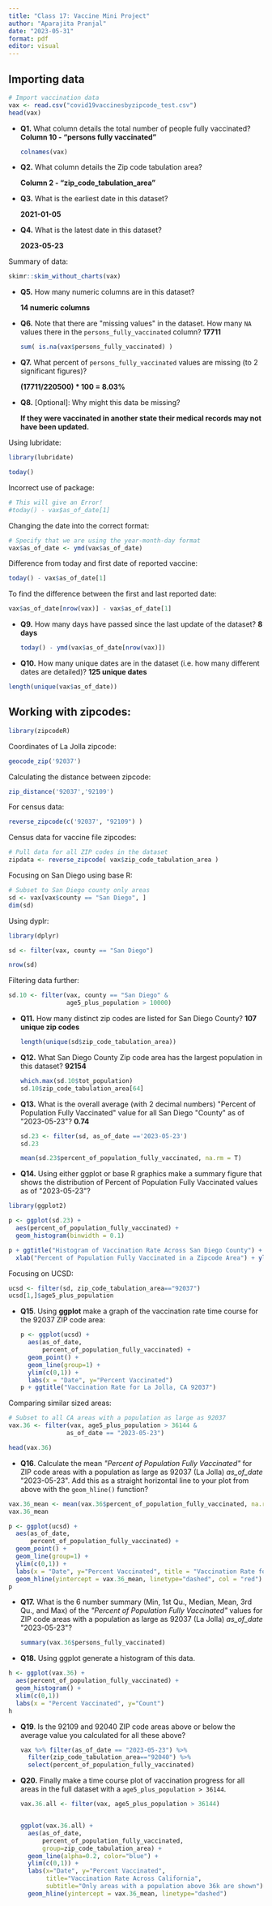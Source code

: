 ```yaml
---
title: "Class 17: Vaccine Mini Project"
author: "Aparajita Pranjal"
date: "2023-05-31"
format: pdf
editor: visual
---
```


## Importing data

```r
# Import vaccination data
vax <- read.csv("covid19vaccinesbyzipcode_test.csv")
head(vax)
```

-   **Q1.** What column details the total number of people fully vaccinated? **Column 10 - "persons fully vaccinated"**

    ```r
    colnames(vax)
    ```

-   **Q2.** What column details the Zip code tabulation area?

    **Column 2 - "zip_code_tabulation_area"**

-   **Q3.** What is the earliest date in this dataset?

    **2021-01-05**

-   **Q4.** What is the latest date in this dataset?

    **2023-05-23**

Summary of data:

```r
skimr::skim_without_charts(vax)
```

-   **Q5.** How many numeric columns are in this dataset?

    **14 numeric columns**

-   **Q6.** Note that there are \"missing values\" in the dataset. How many `NA` values there in the `persons_fully_vaccinated` column? **17711**

    ```r
    sum( is.na(vax$persons_fully_vaccinated) )
    ```

-   **Q7.** What percent of `persons_fully_vaccinated` values are missing (to 2 significant figures)?

    **(17711/220500) \* 100 = 8.03%**

-   **Q8.** \[Optional\]: Why might this data be missing?

    **If they were vaccinated in another state their medical records may not have been updated.**

Using lubridate:

```r
library(lubridate)
```

```r
today()
```

Incorrect use of package:

```r
# This will give an Error!
#today() - vax$as_of_date[1]
```

Changing the date into the correct format:

```r
# Specify that we are using the year-month-day format
vax$as_of_date <- ymd(vax$as_of_date)
```

Difference from today and first date of reported vaccine:

```r
today() - vax$as_of_date[1]
```

To find the difference between the first and last reported date:

```r
vax$as_of_date[nrow(vax)] - vax$as_of_date[1]
```

-   **Q9.** How many days have passed since the last update of the dataset? **8 days**

    ```r
    today() - ymd(vax$as_of_date[nrow(vax)])
    ```

-   **Q10.** How many unique dates are in the dataset (i.e. how many different dates are detailed)? **125 unique dates**

```r
length(unique(vax$as_of_date))
```

## Working with zipcodes:

```r
library(zipcodeR)
```

Coordinates of La Jolla zipcode:

```r
geocode_zip('92037')
```

Calculating the distance between zipcode:

```r
zip_distance('92037','92109')
```

For census data:

```r
reverse_zipcode(c('92037', "92109") )
```

Census data for vaccine file zipcodes:

```r
# Pull data for all ZIP codes in the dataset
zipdata <- reverse_zipcode( vax$zip_code_tabulation_area )
```

Focusing on San Diego using base R:

```r
# Subset to San Diego county only areas
sd <- vax[vax$county == "San Diego", ]
dim(sd)
```

Using dyplr:

```r
library(dplyr)

sd <- filter(vax, county == "San Diego")

nrow(sd)
```

Filtering data further:

```r
sd.10 <- filter(vax, county == "San Diego" &
                age5_plus_population > 10000)
```

-   **Q11.** How many distinct zip codes are listed for San Diego County? **107 unique zip codes**

    ```r
    length(unique(sd$zip_code_tabulation_area))
    ```

-   **Q12.** What San Diego County Zip code area has the largest population in this dataset? **92154**

    ```r
    which.max(sd.10$tot_population)
    sd.10$zip_code_tabulation_area[64]
    ```

```{=html}
<!-- -->
```
-   **Q13.** What is the overall average (with 2 decimal numbers) \"Percent of Population Fully Vaccinated\" value for all San Diego \"County\" as of \"2023-05-23\"? **0.74**

    ```r
    sd.23 <- filter(sd, as_of_date =='2023-05-23')
    sd.23

    mean(sd.23$percent_of_population_fully_vaccinated, na.rm = T)
    ```

-   **Q14.** Using either ggplot or base R graphics make a summary figure that shows the distribution of Percent of Population Fully Vaccinated values as of \"2023-05-23\"?

```r
library(ggplot2)

p <- ggplot(sd.23) +
  aes(percent_of_population_fully_vaccinated) +
  geom_histogram(binwidth = 0.1)

p + ggtitle("Histogram of Vaccination Rate Across San Diego County") +
  xlab("Percent of Population Fully Vaccinated in a Zipcode Area") + ylab("Count (Zipcode Areas)")

```

Focusing on UCSD:

```r
ucsd <- filter(sd, zip_code_tabulation_area=="92037")
ucsd[1,]$age5_plus_population
```

-   **Q15**. Using **ggplot** make a graph of the vaccination rate time course for the 92037 ZIP code area:

    ```r
    p <- ggplot(ucsd) +
      aes(as_of_date,
          percent_of_population_fully_vaccinated) +
      geom_point() +
      geom_line(group=1) +
      ylim(c(0,1)) +
      labs(x = "Date", y="Percent Vaccinated")
    p + ggtitle("Vaccination Rate for La Jolla, CA 92037")
    ```

Comparing similar sized areas:

```r
# Subset to all CA areas with a population as large as 92037
vax.36 <- filter(vax, age5_plus_population > 36144 &
                as_of_date == "2023-05-23")

head(vax.36)
```

-   **Q16**. Calculate the mean *\"Percent of Population Fully Vaccinated\"* for ZIP code areas with a population as large as 92037 (La Jolla) *as_of_date* \"2023-05-23\". Add this as a straight horizontal line to your plot from above with the `geom_hline()` function?

```r
vax.36_mean <- mean(vax.36$percent_of_population_fully_vaccinated, na.rm = T)
vax.36_mean 
```

```r
p <- ggplot(ucsd) +
  aes(as_of_date,
      percent_of_population_fully_vaccinated) +
  geom_point() +
  geom_line(group=1) +
  ylim(c(0,1)) +
  labs(x = "Date", y="Percent Vaccinated", title = "Vaccination Rate for La Jolla, CA 92037" ) +
  geom_hline(yintercept = vax.36_mean, linetype="dashed", col = "red")
p
```

-   **Q17.** What is the 6 number summary (Min, 1st Qu., Median, Mean, 3rd Qu., and Max) of the *\"Percent of Population Fully Vaccinated\"* values for ZIP code areas with a population as large as 92037 (La Jolla) *as_of_date* \"2023-05-23\"?

    ```r
    summary(vax.36$persons_fully_vaccinated)
    ```

-   **Q18.** Using ggplot generate a histogram of this data.

```r
h <- ggplot(vax.36) +
  aes(percent_of_population_fully_vaccinated) +
  geom_histogram() +
  xlim(c(0,1))
  labs(x = "Percent Vaccinated", y="Count")
h
```

-   **Q19**. Is the 92109 and 92040 ZIP code areas above or below the average value you calculated for all these above?

    ```r
    vax %>% filter(as_of_date == "2023-05-23") %>%  
      filter(zip_code_tabulation_area=="92040") %>%
      select(percent_of_population_fully_vaccinated)
    ```

```{=html}
<!-- -->
```
-   **Q20.** Finally make a time course plot of vaccination progress for all areas in the full dataset with a `age5_plus_population > 36144`.

    ```r
    vax.36.all <- filter(vax, age5_plus_population > 36144)


    ggplot(vax.36.all) +
      aes(as_of_date,
          percent_of_population_fully_vaccinated, 
          group=zip_code_tabulation_area) +
      geom_line(alpha=0.2, color="blue") +
      ylim(c(0,1)) +
      labs(x="Date", y="Percent Vaccinated",
           title="Vaccination Rate Across California",
           subtitle="Only areas with a population above 36k are shown") +
      geom_hline(yintercept = vax.36_mean, linetype="dashed")
    ```
